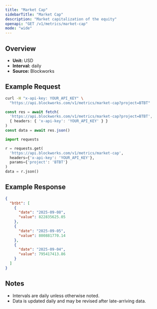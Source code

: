 ```yaml
---
title: "Market Cap"
sidebarTitle: "Market Cap"
description: "Market capitalization of the equity"
openapi: "GET /v1/metrics/market-cap"
mode: "wide"
---
```


## Overview

- **Unit:** USD
- **Interval:** daily
- **Source:** Blockworks

## Example Request

<CodeGroup>

```bash cURL
curl -H "x-api-key: YOUR_API_KEY" \
  "https://api.blockworks.com/v1/metrics/market-cap?project=BTBT"
```

```typescript TypeScript
const res = await fetch(
  'https://api.blockworks.com/v1/metrics/market-cap?project=BTBT',
  { headers: { 'x-api-key': 'YOUR_API_KEY' } }
)
const data = await res.json()
```

```python Python
import requests

r = requests.get(
  'https://api.blockworks.com/v1/metrics/market-cap',
  headers={'x-api-key': 'YOUR_API_KEY'},
  params={'project': 'BTBT'}
)
data = r.json()
```

</CodeGroup>

## Example Response

```json
{
  "btbt": [
    {
      "date": "2025-09-08",
      "value": 822835625.05
    },
    {
      "date": "2025-09-05",
      "value": 800881770.14
    },
    {
      "date": "2025-09-04",
      "value": 795417413.86
    }
  ]
}
```

## Notes
- Intervals are daily unless otherwise noted.
- Data is updated daily and may be revised after late-arriving data.
